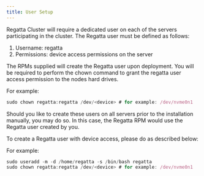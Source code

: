 ---
title: User Setup
---

Regatta Cluster will require a dedicated user on each of the servers participating in the cluster. 
The Regatta user must be defined as follows:

1. Username: regatta 
2. Permissions: device access permissions on the server 

The RPMs supplied will create the Regatta user upon deployment. You will be required to 
perform the chown command to grant the regatta user access permission to the nodes hard 
drives.

For example:

```javascript
sudo chown regatta:regatta /dev/<device> # for example: /dev/nvme0n1
```

Should you like to create these users on all servers prior to the installation manually, you may do 
so. In this case, the Regatta RPM would use the Regatta user created by you.

To create a Regatta user with device access, please do as described below:

For example:

```javascript
sudo useradd -m -d /home/regatta -s /bin/bash regatta
sudo chown regatta:regatta /dev/<device> # for example: /dev/nvme0n1
```